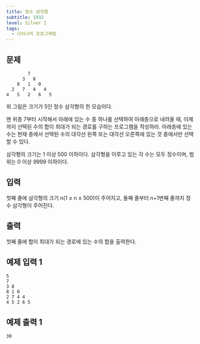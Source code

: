 ```yaml
---
title: 정수 삼각형
subtitle: 1932
level: Silver I
tags:
  - 다이나믹 프로그래밍
---
```


## 문제

```
        7
      3   8
    8   1   0
  2   7   4   4
4   5   2   6   5
```

위 그림은 크기가 5인 정수 삼각형의 한 모습이다.

맨 위층 7부터 시작해서 아래에 있는 수 중 하나를 선택하여 아래층으로 내려올 때, 이제까지 선택된 수의 합이 최대가 되는 경로를 구하는 프로그램을 작성하라. 아래층에 있는 수는 현재 층에서 선택된 수의 대각선 왼쪽 또는 대각선 오른쪽에 있는 것 중에서만 선택할 수 있다.

삼각형의 크기는 1 이상 500 이하이다. 삼각형을 이루고 있는 각 수는 모두 정수이며, 범위는 0 이상 9999 이하이다.

## 입력

첫째 줄에 삼각형의 크기 n(1 ≤ n ≤ 500)이 주어지고, 둘째 줄부터 n+1번째 줄까지 정수 삼각형이 주어진다.

## 출력

첫째 줄에 합이 최대가 되는 경로에 있는 수의 합을 출력한다.

## 예제 입력 1

```
5
7
3 8
8 1 0
2 7 4 4
4 5 2 6 5
```

## 예제 출력 1

```
30
```
